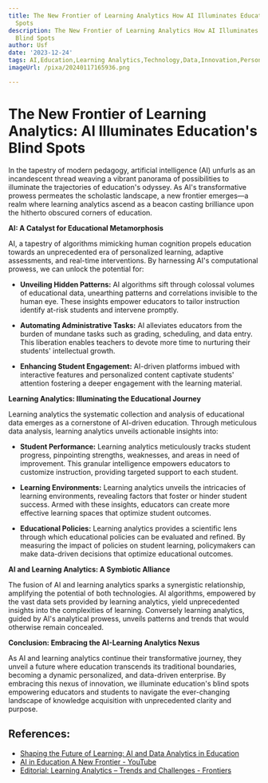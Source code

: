 ```yaml
---
title: The New Frontier of Learning Analytics How AI Illuminates Education's Blind
  Spots
description: The New Frontier of Learning Analytics How AI Illuminates Education's
  Blind Spots
author: Usf
date: '2023-12-24'
tags: AI,Education,Learning Analytics,Technology,Data,Innovation,Personalization,Assessment,Engagement,Retention,Analytics
imageUrl: /pixa/20240117165936.png

---
```

# The New Frontier of Learning Analytics: AI  Illuminates Education's Blind Spots

In the tapestry of modern pedagogy, artificial intelligence (AI) unfurls as an  incandescent thread weaving a vibrant panorama of  possibilities to illuminate the trajectories of education's odyssey. As AI's  transformative prowess permeates the scholastic landscape, a new frontier emerges—a realm where learning analytics ascend as  a beacon casting brilliance upon the hitherto obscured corners of education.

**AI: A Catalyst for Educational  Metamorphosis**

AI, a tapestry of algorithms mimicking human cognition propels education towards an unprecedented era of personalized learning, adaptive assessments, and real-time  interventions. By harnessing AI's computational prowess, we can unlock the  potential for:

- **Unveiling Hidden Patterns:** AI algorithms sift through  colossal volumes of educational data, unearthing patterns and correlations invisible to the human eye. These insights empower educators to  tailor instruction identify at-risk students and intervene promptly.

- **Automating Administrative Tasks:** AI alleviates educators from the burden of  mundane tasks such  as grading, scheduling, and data entry. This liberation  enables  teachers to devote more time  to nurturing their students' intellectual growth.

- **Enhancing Student Engagement:** AI-driven  platforms imbued  with  interactive features and personalized content captivate students' attention fostering  a deeper engagement with the learning material.

**Learning Analytics:  Illuminating the Educational  Journey**

Learning analytics the systematic collection and analysis of educational data emerges as  a cornerstone of AI-driven education. Through meticulous data analysis, learning analytics unveils actionable insights into:

- **Student Performance:** Learning analytics meticulously tracks student progress, pinpointing strengths, weaknesses, and  areas in need of improvement. This  granular intelligence empowers educators to customize instruction, providing targeted  support to each student.

-  **Learning Environments:** Learning analytics unveils  the intricacies of learning environments, revealing factors that foster or hinder student success. Armed  with these insights,  educators can create more effective learning spaces that optimize student outcomes.

- **Educational  Policies:** Learning analytics provides a scientific lens  through which educational policies can be evaluated and refined. By measuring the impact of policies on student learning, policymakers  can make data-driven decisions that optimize educational outcomes.

**AI and Learning Analytics:  A  Symbiotic Alliance**

The fusion of AI and learning analytics sparks a synergistic relationship,  amplifying the potential of  both technologies. AI  algorithms, empowered by the vast data sets provided by learning analytics, yield unprecedented insights into the complexities of learning. Conversely learning analytics, guided by  AI's analytical prowess, unveils patterns and trends that would otherwise remain concealed.

**Conclusion:  Embracing the AI-Learning Analytics Nexus**

As AI and learning analytics continue their transformative  journey, they unveil a future where education transcends its traditional  boundaries,  becoming a dynamic personalized, and data-driven enterprise. By embracing this nexus of innovation, we illuminate education's blind spots empowering educators and students to  navigate the ever-changing landscape of knowledge acquisition with unprecedented  clarity and purpose.

## References:
- [Shaping the Future of Learning: AI and Data Analytics in Education](https://www.linkedin.com/pulse/shaping-future-learning-ai-data-analytics-education-bi4all-tg7gf)
- [AI in Education A New Frontier - YouTube](https://www.youtube.com/watch?v=8OdYNNNbyBQ)
- [Editorial: Learning Analytics – Trends and Challenges - Frontiers](https://www.frontiersin.org/articles/10.3389/frai.2022.856807)
